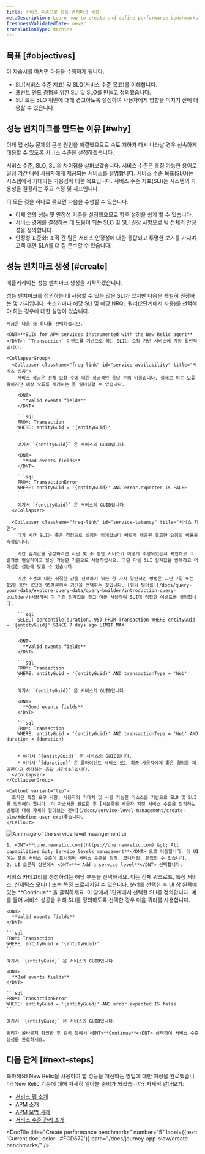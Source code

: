 ```yaml
---
title: 서비스 수준으로 성능 벤치마크 생성
metaDescription: Learn how to create and define performance benchmarks with service levels.
freshnessValidatedDate: never
translationType: machine
---
```


## 목표 [#objectives]

이 자습서를 마치면 다음을 수행하게 됩니다.

* SLI(서비스 수준 지표) 및 SLO(서비스 수준 목표)를 이해합니다.
* 프런트 엔드 경험을 위한 SLI 및 SLO를 만들고 정의했습니다.
* SLI 또는 SLO 위반에 대해 경고하도록 <InlinePopover type="alerts" />설정하여 사용자에게 영향을 미치기 전에 대응할 수 있습니다.

## 성능 벤치마크를 만드는 이유 [#why]

이제 앱 성능 문제의 근본 원인을 해결했으므로 속도 저하가 다시 나타날 경우 신속하게 대응할 수 있도록 서비스 수준을 설정하겠습니다.

서비스 수준, SLO, SLI의 차이점을 살펴보겠습니다. 서비스 수준은 측정 가능한 용어로 일정 기간 내에 사용자에게 제공되는 서비스를 설명합니다. 서비스 수준 목표(SLO)는 시스템에서 기대되는 가용성에 대한 목표입니다. 서비스 수준 지표(SLI)는 시스템의 가용성을 결정하는 주요 측정 및 지표입니다.

이 모든 것을 하나로 묶으면 다음을 수행할 수 있습니다.

* 이제 앱의 성능 및 안정성 기준을 설정했으므로 향후 설정을 쉽게 할 수 있습니다.
* 서비스 경계를 결정하는 데 도움이 되는 SLO 및 SLI 권장 사항으로 팀 전체의 안정성을 정의합니다.
* 안정성 표준화: 조직 간 팀은 서비스 안정성에 대한 통합되고 투명한 보기를 가지며 고객 대면 SLA를 더 잘 준수할 수 있습니다.

## 성능 벤치마크 생성 [#create]

애플리케이션 성능 벤치마크 생성을 시작하겠습니다.

<Steps>
  <Step>
    성능 벤치마크를 정의하는 데 사용할 수 있는 많은 SLI가 있지만 다음은 특별히 권장하는 몇 가지입니다. 축소기마다 해당 SLI 및 해당 NRQL 쿼리(2단계에서 사용)를 선택해야 하는 경우에 대한 설명이 있습니다.

    지금은 다음 중 하나를 선택하십시오.

    <DNT>**SLIs for APM services instrumented with the New Relic agent**</DNT>: `Transaction` 이벤트를 기반으로 하는 SLI는 요청 기반 서비스에 가장 일반적입니다.

    <CollapserGroup>
      <Collapser className="freq-link" id="service-availability" title="서비스 성공">
        서비스 성공은 전체 요청 수에 대한 성공적인 응답 수의 비율입니다. 실제로 이는 오류율이지만 예상 오류를 제거하는 등 필터링할 수 있습니다.

        <DNT>
          **Valid events fields**
        </DNT>

        ```sql
        FROM: Transaction
        WHERE: entityGuid = '{entityGuid}'
        ```

        여기서 `{entityGuid}` 은 서비스의 GUID입니다.

        <DNT>
          **Bad events fields**
        </DNT>

        ```sql
        FROM: TransactionError
        WHERE: entityGuid = '{entityGuid}' AND error.expected IS FALSE
        ```

        여기서 `{entityGuid}` 은 서비스의 GUID입니다.
      </Collapser>

      <Collapser className="freq-link" id="service-latency" title="서비스 지연">
        대기 시간 SLI는 좋은 경험으로 설정된 임계값보다 빠르게 제공된 유효한 요청의 비율을 측정합니다.

        기간 임계값을 결정하려면 지난 몇 주 동안 서비스가 어떻게 수행되었는지 확인하고 그 결과를 현실적이고 달성 가능한 기준으로 사용하십시오. 그런 다음 SLI 임계값을 반복하고 더 야심찬 성능에 맞출 수 있습니다.

        기간 조건에 대한 적절한 값을 선택하기 위한 한 가지 일반적인 방법은 지난 7일 또는 15일 동안 응답의 95백분위수 기간을 선택하는 것입니다. [쿼리 빌더를](/docs/query-your-data/explore-query-data/query-builder/introduction-query-builder/)사용하여 이 기간 임계값을 찾고 이를 사용하여 SLI에 적합한 이벤트를 결정합니다.

        ```sql
        SELECT percentile(duration, 95) FROM Transaction WHERE entityGuid = '{entityGuid}' SINCE 7 days ago LIMIT MAX
        ```

        <DNT>
          **Valid events fields**
        </DNT>

        ```sql
        FROM: Transaction
        WHERE: entityGuid = '{entityGuid}' AND transactionType = 'Web'
        ```

        여기서 `{entityGuid}` 은 서비스의 GUID입니다.

        <DNT>
          **Good events fields**
        </DNT>

        ```sql
        FROM: Transaction
        WHERE: entityGuid = '{entityGuid}' AND transactionType = 'Web' AND duration < {duration}
        ```

        * 여기서 `{entityGuid}` 은 서비스의 GUID입니다.
        * 여기서 `{duration}` 은 클라이언트 서비스 또는 최종 사용자에게 좋은 경험을 제공한다고 생각하는 응답 시간(초)입니다.
      </Collapser>
    </CollapserGroup>

    <Callout variant="tip">
      조직은 특정 요구 사항, 사용자의 기대치 및 사용 가능한 리소스를 기반으로 SLO 및 SLI를 정의해야 합니다. 이 자습서를 완료한 후 [세분화된 사용자 지정 서비스 수준을 정의하는 방법에 대해 자세히 알아보는 것이](/docs/service-level-management/create-slm/#define-user-exp)좋습니다.
    </Callout>
  </Step>

  <Step>
    <img title="SLI ui" alt="An image of the service level maangement ui" src="/images/sonic_screenshot-full_sli-ui-overview.webp" />

    1. <DNT>**[one.newrelic.com](https://one.newrelic.com) &gt; All capabilities &gt; Service levels management**</DNT> 으로 이동합니다. 이 UI에는 모든 서비스 수준이 표시되며 서비스 수준을 정의, 모니터링, 편집할 수 있습니다.
    2. UI 오른쪽 상단에서 <DNT>**+ Add a service level**</DNT> 선택합니다.
  </Step>

  <Step>
    서비스 카테고리를 생성하려는 해당 부분을 선택하세요. 이는 전체 워크로드, 특정 서비스, 신세틱스 모니터 또는 특정 프로세서일 수 있습니다. 분리를 선택한 후 UI 창 왼쪽에 있는 <DNT>**Continue**</DNT> 을 클릭하세요.
  </Step>

  <Step>
    이 창에서 1단계에서 선택한 SLI를 정의합니다. 예를 들어 서비스 성공을 위해 SLI를 정의하도록 선택한 경우 다음 쿼리를 사용합니다.

    <DNT>
      **Valid events fields**
    </DNT>

    ```sql
    FROM: Transaction
    WHERE: entityGuid = '{entityGuid}'
    ```

    여기서 `{entityGuid}` 은 서비스의 GUID입니다.

    <DNT>
      **Bad events fields**
    </DNT>

    ```sql
    FROM: TransactionError
    WHERE: entityGuid = '{entityGuid}' AND error.expected IS false
    ```

    여기서 `{entityGuid}` 은 서비스의 GUID입니다.

    쿼리가 올바른지 확인한 후 왼쪽 창에서 <DNT>**Continue**</DNT> 선택하여 서비스 수준 생성을 완료하세요.
  </Step>
</Steps>

## 다음 단계 [#next-steps]

축하해요! New Relic을 사용하여 앱 성능을 개선하는 방법에 대한 여정을 완료했습니다! New Relic 기능에 대해 자세히 알아볼 준비가 되셨습니까? 자세히 알아보기:

* [서비스 맵 소개](/docs/new-relic-solutions/new-relic-one/ui-data/service-maps/introduction-service-maps/)
* [APM 소개](/introduction-apm/)
* [APM 모범 사례](/docs/new-relic-solutions/best-practices-guides/full-stack-observability/apm-best-practices-guide/)
* [서비스 수준 관리 소개](/docs/service-level-management/intro-slm/)

<DocTiles numbered>
  <DocTile title="Prepare to triage your application" path="/docs/journey-app-slow/root-causes" />

  <DocTile title="Identify problematic transactions" path="/docs/journey-app-slow/problematic-transactions" />
</DocTiles>

<DocTiles>
  <DocTile title="Identify slow database queries" number="3" path="/docs/journey-app-slow/slow-database-queries" />

  <DocTile title="Identify slow external services" number="4" path="/docs/journey-app-slow/external-services" />

  <DocTile title="Create performance benchmarks" number="5" label={{text: 'Current doc', color: '#FCD672'}} path="/docs/journey-app-slow/create-benchmarks/" />
</DocTiles>